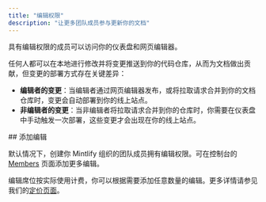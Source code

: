 ```yaml
---
title: "编辑权限"
description: "让更多团队成员参与更新你的文档"
---
```


具有编辑权限的成员可以访问你的仪表盘和网页编辑器。

任何人都可以在本地进行修改并将变更推送到你的代码仓库，从而为文档做出贡献，但变更的部署方式存在关键差异：

* **编辑者的变更**：当编辑者通过网页编辑器发布，或将拉取请求合并到你的文档仓库时，变更会自动部署到你的线上站点。
* **非编辑者的变更**：当非编辑者将拉取请求合并到你的仓库时，你需要在仪表盘中手动触发一次部署，这些变更才会出现在你的线上站点。

<div id="add-editors">
  ## 添加编辑
</div>

默认情况下，创建你 Mintlify 组织的团队成员拥有编辑权限。可在控制台的 [Members](https://dashboard.mintlify.com/settings/organization/members) 页面添加更多编辑。

编辑席位按实际使用计费，你可以根据需要添加任意数量的编辑。更多详情请参见我们的[定价页面](https://mintlify.com/pricing)。